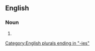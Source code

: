 ==English==

===Noun===
{{head|en|noun plural form}}

# {{plural of|admissibility|lang=en}}

[[Category:English plurals ending in "-ies"]]